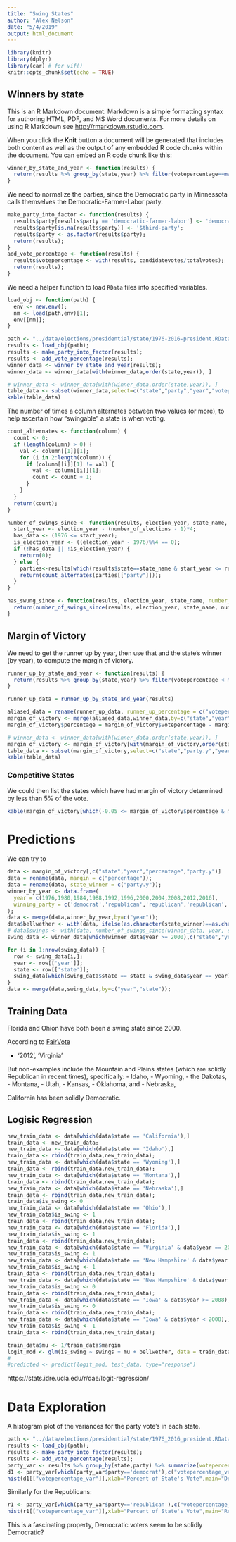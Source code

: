 ```yaml
---
title: "Swing States"
author: "Alex Nelson"
date: "5/4/2019"
output: html_document
---
```


```r
library(knitr)
library(dplyr)
library(car) # for vif()
knitr::opts_chunk$set(echo = TRUE)
```

## Winners by state

This is an R Markdown document. Markdown is a simple formatting syntax for authoring HTML, PDF, and MS Word documents. For more details on using R Markdown see <http://rmarkdown.rstudio.com>.

When you click the **Knit** button a document will be generated that includes both content as well as the output of any embedded R code chunks within the document. You can embed an R code chunk like this:

```r
winner_by_state_and_year <- function(results) {
  return(results %>% group_by(state,year) %>% filter(votepercentage==max(votepercentage)) %>%  arrange(party));
}
```

We need to normalize the parties, since the Democratic party in Minnessota calls themselves the Democratic-Farmer-Labor party.

```r
make_party_into_factor <- function(results) {
  results$party[results$party == 'democratic-farmer-labor'] <- 'democrat';
  results$party[is.na(results$party)] <- '$third-party';
  results$party <- as.factor(results$party);
  return(results);
}
add_vote_percentage <- function(results) {
  results$votepercentage <- with(results, candidatevotes/totalvotes);
  return(results);
}
```

We need a helper function to load `RData` files into specified variables.

```r
load_obj <- function(path) {
  env <- new.env();
  nm <- load(path,env)[1];
  env[[nm]];
}
```

```r
path <- "../data/elections/presidential/state/1976-2016-president.RData"
results <- load_obj(path);
results <- make_party_into_factor(results);
results <- add_vote_percentage(results);
winner_data <- winner_by_state_and_year(results);
winner_data <- winner_data[with(winner_data,order(state,year)), ]
```

```r
# winner_data <- winner_data[with(winner_data,order(state,year)), ]
table_data <- subset(winner_data,select=c("state","party","year","votepercentage"))
kable(table_data)
```

The number of times a column alternates between two values (or more), to help ascertain how "swingable" a state is when voting.

```r
count_alternates <- function(column) {
  count <- 0;
  if (length(column) > 0) {
    val <- column[[1]][1];
    for (i in 2:length(column)) {
      if (column[[i]][1] != val) {
        val <- column[[i]][1];
        count <- count + 1;
      }
    }
  }
  return(count);
}
```

```r
number_of_swings_since <- function(results, election_year, state_name, number_of_elections=7) {
  start_year <- election_year - (number_of_elections - 1)*4;
  has_data <- (1976 <= start_year);
  is_election_year <- ((election_year - 1976)%%4 == 0);
  if (!has_data || !is_election_year) {
    return(0);
  } else {
    parties<-results[which(results$state==state_name & start_year <= results$year & results$year <= election_year),c("party")];
    return(count_alternates(parties[["party"]]));
  }
}

has_swung_since <- function(results, election_year, state_name, number_of_elections=7) {
  return(number_of_swings_since(results, election_year, state_name, number_of_elections) > 1);
}
```

## Margin of Victory

We need to get the runner up by year, then use that and the state's winner (by year), to compute the margin of victory.

```r
runner_up_by_state_and_year <- function(results) {
  return(results %>% group_by(state,year) %>% filter(votepercentage < max(votepercentage)) %>% filter(votepercentage==max(votepercentage)) %>% arrange(party));
}

runner_up_data = runner_up_by_state_and_year(results)
```

```r
aliased_data = rename(runner_up_data, runner_up_percentage = c("votepercentage"));
margin_of_victory <- merge(aliased_data,winner_data,by=c("state","year"));
margin_of_victory$percentage = margin_of_victory$votepercentage - margin_of_victory$runner_up_percentage
```

```r
# winner_data <- winner_data[with(winner_data,order(state,year)), ]
margin_of_victory <- margin_of_victory[with(margin_of_victory,order(state,year)), ]
table_data <- subset(margin_of_victory,select=c("state","party.y","year","percentage"))
kable(table_data)
```

### Competitive States

We could then list the states which have had margin of victory determined by less than 5% of the vote.

```r
kable(margin_of_victory[which(-0.05 <= margin_of_victory$percentage & margin_of_victory$percentage <= 0.05),c("party.y","year","state","percentage")])
```

# Predictions

We can try to 


```r
data <- margin_of_victory[,c("state","year","percentage","party.y")]
data = rename(data, margin = c("percentage"));
data = rename(data, state_winner = c("party.y"));
winner_by_year <- data.frame(
  year = c(1976,1980,1984,1988,1992,1996,2000,2004,2008,2012,2016),
  winning_party = c('democrat','republican','republican','republican','democrat','democrat','republican','republican','democrat','democrat','republican')
);
data <- merge(data,winner_by_year,by=c("year"));
data$bellwether <- with(data, ifelse(as.character(state_winner)==as.character(winning_party),1,0))
# data$swings <- with(data, number_of_swings_since(winner_data, year, state))
swing_data <- winner_data[which(winner_data$year >= 2000),c("state","year")]

for (i in 1:nrow(swing_data)) {
  row <- swing_data[i,];
  year <- row[['year']];
  state <- row[['state']];
  swing_data[which(swing_data$state == state & swing_data$year == year),c('swings')] <- number_of_swings_since(winner_data,year,state);
}
data <- merge(data,swing_data,by=c("year","state"));
```

## Training Data

Florida and Ohion have both been a swing state since 2000.

According to [FairVote](https://www.fairvote.org/presidential-campaign-strategies-based-on-swing-states)

- '2012',	'Virginia'

But non-examples include the Mountain and Plains states (which are solidly Republican in recent times), specifically:
- Idaho, 
- Wyoming,
- the Dakotas,
- Montana,
- Utah,
- Kansas,
- Oklahoma, and
- Nebraska,

California has been solidly Democratic.

## Logisic Regression

```r
new_train_data <- data[which(data$state == 'California'),]
train_data <- new_train_data;
new_train_data <- data[which(data$state == 'Idaho'),]
train_data <- rbind(train_data,new_train_data);
new_train_data <- data[which(data$state == 'Wyoming'),]
train_data <- rbind(train_data,new_train_data);
new_train_data <- data[which(data$state == 'Montana'),]
train_data <- rbind(train_data,new_train_data);
new_train_data <- data[which(data$state == 'Nebraska'),]
train_data <- rbind(train_data,new_train_data);
train_data$is_swing <- 0
new_train_data <- data[which(data$state == 'Ohio'),]
new_train_data$is_swing <- 1
train_data <- rbind(train_data,new_train_data);
new_train_data <- data[which(data$state == 'Florida'),]
new_train_data$is_swing <- 1
train_data <- rbind(train_data,new_train_data);
new_train_data <- data[which(data$state == 'Virginia' & data$year == 2012),]
new_train_data$is_swing <- 1
new_train_data <- data[which(data$state == 'New Hampshire' & data$year >= 2012),]
new_train_data$is_swing <- 1
train_data <- rbind(train_data,new_train_data);
new_train_data <- data[which(data$state == 'New Hampshire' & data$year < 2012),]
new_train_data$is_swing <- 0
train_data <- rbind(train_data,new_train_data);
new_train_data <- data[which(data$state == 'Iowa' & data$year >= 2008),]
new_train_data$is_swing <- 0
train_data <- rbind(train_data,new_train_data);
new_train_data <- data[which(data$state == 'Iowa' & data$year < 2008),]
new_train_data$is_swing <- 1
train_data <- rbind(train_data,new_train_data);

train_data$mu <- 1/train_data$margin
logit_mod <- glm(is_swing ~ swings + mu + bellwether, data = train_data, family = "binomial");
#
#predicted <- predict(logit_mod, test_data, type="response")
```

https://stats.idre.ucla.edu/r/dae/logit-regression/

# Data Exploration

A histogram plot of the variances for the party vote's in each state.

```r
path <- "../data/elections/presidential/state/1976_2016_president.RData"
results <- load_obj(path);
results <- make_party_into_factor(results);
results <- add_vote_percentage(results);
party_var <- results %>% group_by(state,party) %>% summarize(votepercentage_var = sd(votepercentage, na.rm=TRUE))
d1 <- party_var[which(party_var$party=='democrat'),c("votepercentage_var")]
hist(d1[["votepercentage_var"]],xlab="Percent of State's Vote",main="Democratic Vote Result St.Dev. by state, 1976-2016")
```


Similarly for the Republicans:


```r
r1 <- party_var[which(party_var$party=='republican'),c("votepercentage_var")]
hist(r1[["votepercentage_var"]],xlab="Percent of State's Vote",main="Republican Vote Result St.Dev. by state, 1976-2016")
```




This is a fascinating property, Democratic voters seem to be solidly Democratic?